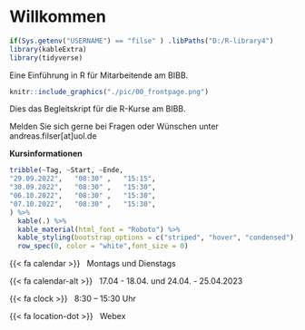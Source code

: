 # Willkommen {#index .unnumbered}

```r
if(Sys.getenv("USERNAME") == "filse" ) .libPaths("D:/R-library4") 
library(kableExtra)
library(tidyverse)
```

Eine Einführung in R für Mitarbeitende am BIBB.

```r
knitr::include_graphics("./pic/00_frontpage.png")
```

Dies das Begleitskript für die R-Kurse am BIBB.

Melden Sie sich gerne bei Fragen oder Wünschen unter andreas.filser[at]uol.de

<!-- :::{.callout-note} -->
<!-- Note that there are five types of callouts, including:  -->
<!-- `note`, `tip`, `warning`, `caution`, and `important`. -->
<!-- ::: -->

**Kursinformationen**


```r
tribble(~Tag, ~Start, ~Ende,
"29.09.2022",	"08:30" ,	"15:15",
"30.09.2022",	"08:30" ,	"15:30",
"06.10.2022",	"08:30" ,	"15:30",
"07.10.2022",	"08:30" ,	"15:30",
) %>% 
  kable(.) %>% 
  kable_material(html_font = "Roboto") %>%
  kable_styling(bootstrap_options = c("striped", "hover", "condensed"), full_width = F) %>% 
  row_spec(0, color = "white",font_size = 0)
```



::: {.g-col-12 .g-col-sm-6 .g-col-md-4}


{{< fa calendar >}} &nbsp; Montags und Dienstags

{{< fa calendar-alt >}} &nbsp; 17.04 - 18.04. und 24.04. - 25.04.2023

{{< fa clock >}} &nbsp; 8:30 – 15:30 Uhr

{{< fa location-dot >}} &nbsp; Webex

:::
